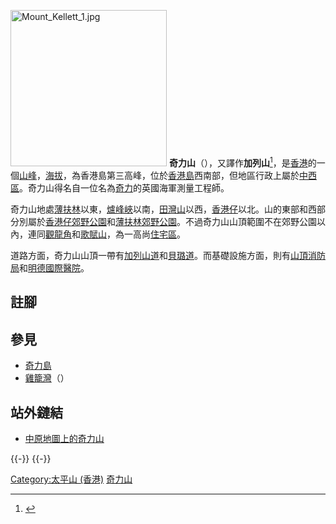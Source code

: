 {{refimprove|time=2008-05-07}}
{{Infobox mountain
| 名稱 = 奇力山
| 照片 =  Mount Kellett.JPG 
| 照片說明 = 奇力山
| 海拔 = {{Convert|501|m|ft|0|link=on}}
| 位置 = [[香港|香港]][[香港島|香港島]]西南部
| 山脈 = 
| 相對高度 = 
| 座標 = {{coord|22|15|42.64|N|114|8|54.37|E}}
| 地形圖 = 
| 類別 = 
| 年齡 = 
| 最近喷发 = 
| 首次登頂 =
| 攀登路線 =
| pushpin_map = Hong Kong Island
| pushpin_map_caption = 奇力山在香港島的位置
| latd=22 |latm=15 |lats=42.64 |latNS=N
| longd=114 |longm=8 |longs=54.37 |longEW=E
}}
[[File:Mount_Kellett_1.jpg|250px]]
'''奇力山'''（{{lang-en|'''Mount Kellett'''}}），又譯作'''加列山'''<ref>{{web reference|URL=http://www.wildtrekking.net/hill/hk/kellett/kellett.htm|title=奇力山歷奇|work=翻山越嶺|year=2008年|date=5月7日|accessdate=2008-05-07|archive-date=2008-03-12|archive-url=https://web.archive.org/web/20080312202726/http://www.wildtrekking.net/hill/hk/kellett/kellett.htm|dead-url=no}}</ref>，是[[香港|香港]]的一個[[山峰|山峰]]，[[海拔|海拔]]{{Convert|501|m|ft|0|link=on}}，為香港島第三高峰，位於[[香港島|香港島]]西南部，但地區行政上屬於[[中西區_(香港)|中西區]]。奇力山得名自一位名為[[奇力|奇力]]{{lang|en|Kellett}}的英國海軍測量工程師。

奇力山地處[[薄扶林|薄扶林]]以東，[[爐峰峽|爐峰峽]]以南，[[田灣山|田灣山]]以西，[[香港仔|香港仔]]以北。山的東部和西部分別屬於[[香港仔郊野公園|香港仔郊野公園]]和[[薄扶林郊野公園|薄扶林郊野公園]]。不過奇力山山頂範圍不在郊野公園以內，連同[[觀龍角|觀龍角]]和[[歌賦山|歌賦山]]，為一高尚[[住宅|住宅區]]。

道路方面，奇力山山頂一帶有[[加列山道|加列山道]]和[[貝璐道|貝璐道]]。而基礎設施方面，則有[[山頂消防局|山頂消防局]]和[[明德國際醫院|明德國際醫院]]。

==註腳==
<references/>

==參見==
*[[奇力島|奇力島]]
*[[雞籠灣|雞籠灣]]（{{lang|en|Kellett Bay}}）

==站外鏈結==
{{commonscat|Mount Kellett}}
*[http://www.centamap.com/gc/centamaplocation.aspx?x=833331&y=813674&sx=833331.09&sy=813674.02&z=5 中原地圖上的奇力山]
{{HK-geo-stub}}

{{-}}
{{中西區 (香港)}}
{{-}}
{{香港山峰}}

[[Category:太平山_(香港)|Category:太平山 (香港)]]
[[Category:奇力山|]]